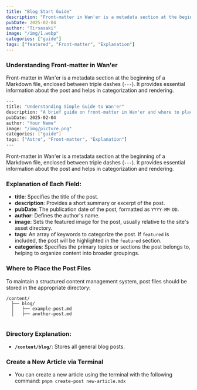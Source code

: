 ```yaml
---
title: "Blog Start Guide"
description: "Front-matter in Wan'er is a metadata section at the beginning of a Markdown file, enclosed between triple dashes (`---`). It provides essential information about the post and helps in categorization and rendering."
pubDate: 2025-02-04
author: "Tirsasaki"
image: "/img/1.webp"
categories: ["guide"]
tags: ["featured", "Front-matter", "Explanation"]
---
```


### Understanding Front-matter in Wan'er
Front-matter in Wan'er is a metadata section at the beginning of a Markdown file, enclosed between triple dashes (`---`). It provides essential information about the post and helps in categorization and rendering.

```bash
---
title: "Understanding Simple Guide to Wan'er"
description: "A brief guide on front-matter in Wan'er and where to place post files."
pubDate: 2025-02-04
author: "Your Name"
image: "/img/picture.png"
categories: ["guide"]
tags: ["Astro", "Front-matter", "Explanation"]
---
```

Front-matter in Wan'er is a metadata section at the beginning of a Markdown file, enclosed between triple dashes (`---`). It provides essential information about the post and helps in categorization and rendering.

### Explanation of Each Field:

- **title**: Specifies the title of the post.
- **description**: Provides a short summary or excerpt of the post.
- **pubDate**: The publication date of the post, formatted as `YYYY-MM-DD`.
- **author**: Defines the author's name.
- **image**: Sets the featured image for the post, usually relative to the site's asset directory.
- **tags**: An array of keywords to categorize the post. If `featured` is included, the post will be highlighted in the `featured` section.
- **categories**: Specifies the primary topics or sections the post belongs to, helping to organize content into broader groupings.

### Where to Place the Post Files

To maintain a structured content management system, post files should be stored in the appropriate directory:

```
/content/
  ├── blog/
  │   ├── example-post.md
  │   ├── another-post.md
  
```

### Directory Explanation:
- **`/content/blog/`**: Stores all general blog posts.

### Create a New Article via Terminal
- You can create a new article using the terminal with the following command: `pnpm create-post new-article.mdx`


